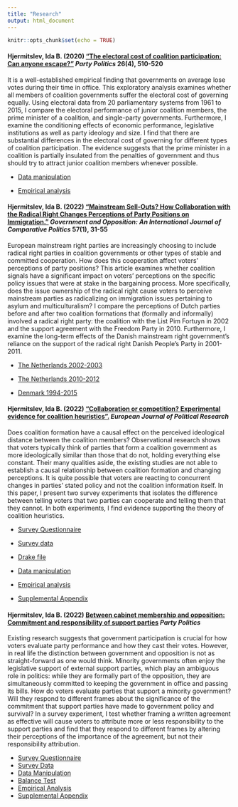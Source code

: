 ```yaml
---
title: "Research"
output: html_document
---
```


```r
knitr::opts_chunk$set(echo = TRUE)
```


#### Hjermitslev, Ida B. (2020) ["The electoral cost of coalition participation: Can anyone escape?"](http://journals.sagepub.com/doi/abs/10.1177/1354068818794216) *Party Politics* 26(4), 510-520

It is a well-established empirical finding that governments on average lose votes during their time in office. This exploratory analysis examines whether all members of coalition governments suffer the electoral cost of governing equally. Using electoral data from 20 parliamentary systems from 1961 to 2015, I compare the electoral performance of junior coalition members, the prime minister of a coalition, and single-party governments. Furthermore, I examine the conditioning effects of economic performance, legislative institutions as well as party ideology and size. I find that there are substantial differences in the electoral cost of governing for different types of coalition participation. The evidence suggests that the prime minister in a coalition is partially insulated from the penalties of government and thus should try to attract junior coalition members whenever possible.
  
  * [Data manipulation](files/ElectoralCostData.R)
  
  * [Empirical analysis](files/ElectoralCostAnalysis.R)
  
  
#### Hjermitslev, Ida B. (2022) ["Mainstream Sell-Outs? How Collaboration with the Radical Right Changes Perceptions of Party Positions on Immigration."](https://www.cambridge.org/core/services/aop-cambridge-core/content/view/13EF565C0110FAAD42A64E67CA71762E/S0017257X20000287a.pdf/mainstream_sellouts_how_collaboration_with_the_radical_right_changes_perceptions_of_party_positions_on_immigration.pdf) *Government and Opposition: An International Journal of Comparative Politics* 57(1), 31-55

European mainstream right parties are increasingly choosing to include radical right parties in coalition governments or other types of stable and committed cooperation. How does this cooperation affect voters' perceptions of party positions? This article examines whether coalition signals have a significant impact on voters' perceptions on the specific policy issues that were at stake in the bargaining process. More specifically, does the issue ownership of the radical right cause voters to perceive mainstream parties as radicalizing on immigration issues pertaining to asylum and multiculturalism? I compare the perceptions of Dutch parties before and after two coalition formations that (formally and informally) involved a radical right party: the coalition with the List Pim Fortuyn in 2002 and the support agreement with the Freedom Party in 2010. Furthermore, I examine the long-term effects of the Danish mainstream right government's reliance on the support of the radical right Danish People's Party in 2001-2011.
  
   * [The Netherlands 2002-2003](files/Results2002NL.R)
  
 * [The Netherlands 2010-2012](files/Results2010NL.R)
 
 * [Denmark 1994-2015](files/ResultsDK.R)
  

#### Hjermitslev, Ida B. (2022) [“Collaboration or competition? Experimental evidence for coalition heuristics”.](https://ejpr.onlinelibrary.wiley.com/doi/pdfdirect/10.1111/1475-6765.12537) *European Journal of Political Research*

Does coalition formation have a causal effect on the perceived ideological distance between the coalition members? Observational research shows that voters typically think of parties that form a coalition government as more ideologically similar than those that do not, holding everything else constant. Their many qualities aside, the existing studies are not able to establish a causal relationship between coalition formation and changing perceptions. It is quite possible that voters are reacting to concurrent changes in parties' stated policy and not the coalition information itself. In this paper, I present two survey experiments that isolates the difference between telling voters that two parties can cooperate and telling them that they cannot. In both experiments, I find evidence supporting the theory of coalition heuristics.

  * [Survey Questionnaire](files/QuestionnaireDK2018.pdf)
  
 * [Survey data](files/Coalition Heuristics Denmark 2018 Final.csv)
 
 * [Drake file](files/DrakeDK2018.R)
 
 * [Data manipulation](files/CleanDK2018.R)
 
 * [Empirical analysis](files/ResultsDK2018.Rmd)
 
 * [Supplemental Appendix](files/ejpr12537-sup-0001-onlineappendix.pdf)
  
#### Hjermitslev, Ida B. (2022) [Between cabinet membership and opposition: Commitment and responsibility of support parties](https://journals.sagepub.com/doi/pdf/10.1177/13540688221104557) *Party Politics*

Existing research suggests that government participation is crucial for how voters evaluate party performance and how they
cast their votes. However, in real life the distinction between government and opposition is not as straight-forward as one
would think. Minority governments often enjoy the legislative support of external support parties, which play an ambiguous
role in politics: while they are formally part of the opposition, they are simultaneously committed to keeping the government in office and passing its bills. How do voters evaluate parties that support a minority government? Will they
respond to different frames about the significance of the commitment that support parties have made to government policy
and survival? In a survey experiment, I test whether framing a written agreement as effective will cause voters to attribute
more or less responsibility to the support parties and find that they respond to different frames by altering their perceptions of the importance of the agreement, but not their responsibility attribution.

* [Survey Questionnaire](files/QuestionnaireDK2020.pdf)
* [Survey Data](files/MinGovData.dta)
* [Data Manipulation](files/CleanDataPP2022.R) 
* [Balance Test](files/BalancetestPP2022.R)
* [Empirical Analysis](files/ResultsPP2022.R)
* [Supplemental Appendix](files/pp_appendix.pdf)